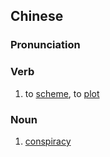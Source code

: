 {{also|谋划}}
==Chinese==
{{zh-forms|s=谋划}}

===Pronunciation===
{{zh-pron
|m=móuhuà
|c=mau4 waak6
|cat=v,n
}}

===Verb===
{{zh-verb}}

# to [[scheme]], to [[plot]]

===Noun===
{{zh-noun}}

# [[conspiracy]]